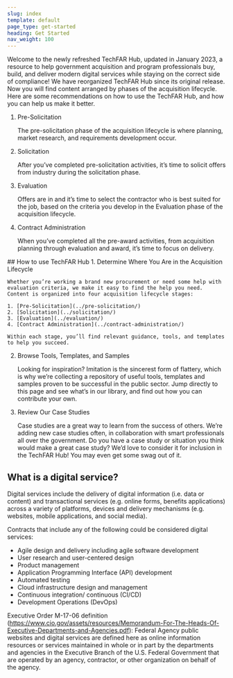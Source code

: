 ```yaml
---
slug: index
template: default
page_type: get-started
heading: Get Started
nav_weight: 100
---
```

Welcome to the newly refreshed TechFAR Hub, updated in January 2023, a resource to help government acquisition and program professionals buy, build, and deliver modern digital services while staying on the correct side of compliance! We have reorganized TechFAR Hub since its original release. Now you will find content arranged by phases of the acquisition lifecycle. Here are some recommendations on how to use the TechFAR Hub, and how you can help us make it better.

<MultiStep>

1. Pre-Solicitation

    The pre-solicitation phase of the acquisition lifecycle is where planning, market research, and requirements development occur.

2. Solicitation

    After you’ve completed pre-solicitation activities, it’s time to solicit offers from industry during the solicitation phase.

3. Evaluation

   Offers are in and it’s time to select the contractor who is best suited for the job, based on the criteria you develop in the Evaluation phase of the acquisition lifecycle.

4. Contract Administration

    When you’ve completed all the pre-award activities, from acquisition planning through evaluation and award, it’s time to focus on delivery.

</MultiStep>
## How to use TechFAR Hub

<ProcessList>
1. Determine Where You Are in the Acquisition Lifecycle

    Whether you’re working a brand new procurement or need some help with evaluation criteria, we make it easy to find the help you need. Content is organized into four acquisition lifecycle stages: 

    1. [Pre-Solicitation](../pre-solicitation/)
    2. [Solicitation](../solicitation/) 
    3. [Evaluation](../evaluation/) 
    4. [Contract Administration](../contract-administration/) 
    
    Within each stage, you’ll find relevant guidance, tools, and templates to help you succeed.

2. Browse Tools, Templates, and Samples

    Looking for inspiration? Imitation is the sincerest form of flattery, which is why we’re collecting a repository of useful tools, templates and samples proven to be successful in the public sector. Jump directly to this page and see what’s in our library, and find out how you can contribute your own.
    
3. Review Our Case Studies

    Case studies are a great way to learn from the success of others. We’re adding new case studies often, in collaboration with smart professionals all over the government. Do you have a case study or situation you think would make a great case study? We’d love to consider it for inclusion in the TechFAR Hub! You may even get some swag out of it.
</ProcessList>

## What is a digital service?

Digital services include the delivery of digital information (i.e. data or content) and transactional services (e.g. online forms, benefits applications) across a variety of platforms, devices and delivery mechanisms (e.g. websites, mobile applications, and social media).

Contracts that include any of the following could be considered digital services:
- Agile design and delivery including agile software development
- User research and user-centered design
- Product management
- Application Programming Interface (API) development
- Automated testing
- Cloud infrastructure design and management
- Continuous integration/ continuous (CI/CD)
- Development Operations (DevOps)

Executive Order M-17-06 definition (https://www.cio.gov/assets/resources/Memorandum-For-The-Heads-Of-Executive-Departments-and-Agencies.pdf): Federal Agency public websites and digital services are defined here as online information resources or services maintained in whole or in part by the departments and agencies in the Executive Branch of the U.S. Federal Government that are operated by an agency, contractor, or other organization on behalf of the agency.

